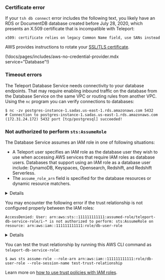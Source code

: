 ### Certificate error

If your `tsh db connect` error includes the following text, you likely have an RDS or DocumentDB database created before July 28, 2020, which presents an X.509 certificate that is incompatible with Teleport:

```text
x509: certificate relies on legacy Common Name field, use SANs instead
```

AWS provides instructions to rotate your [SSL/TLS certificate](https://docs.aws.amazon.com/AmazonRDS/latest/UserGuide/UsingWithRDS.SSL-certificate-rotation.html).

(!docs/pages/includes/aws-no-credential-provider.mdx service="Database"!)

### Timeout errors

The Teleport Database Service needs connectivity to your database endpoints. That may require
enabling inbound traffic on the database from the Database Service on the same VPC or routing rules from another VPC. Using the `nc`
program you can verify connections to databases:

```code
$ nc -zv postgres-instance-1.sadas.us-east-1.rds.amazonaws.com 5432
# Connection to postgres-instance-1.sadas.us-east-1.rds.amazonaws.com (172.31.24.172) 5432 port [tcp/postgresql] succeeded!
```

### Not authorized to perform `sts:AssumeRole`

The Database Service assumes an IAM role in one of following situations:

- A Teleport user specifies an IAM role as the database user they wish to use
  when accessing AWS services that require IAM roles as database users.
  Databases that support using an IAM role as a database user include: DynamoDB,
  Keyspaces, Opensearch, Redshift, and Redshift Serverless.
- The `assume_role_arn` field is specified for the database resources or
  dynamic resource matchers.

<Details title="What if both situations apply? (role chaining)">
When both of the above conditions are true for a database connection, the
Database Service performs a role chaining by assuming the IAM role specified
in `assume_role_arn` first, then using that IAM role to assume the IAM role for
the database user.
</Details>

You may encounter the following error if the trust relationship is not
configured properly between the IAM roles:
```text
AccessDenied: User: arn:aws:sts::111111111111:assumed-role/teleport-db-service-role/i-* is not authorized to perform: sts:AssumeRole on resource: arn:aws:iam::111111111111:role/db-user-role
```

<Details title="how to properly configure the trust relationship?">

(!docs/pages/includes/database-access/iam_role_trust_relationship.mdx role1="teleport-db-service-role" role2="db-user-role" !)

</Details>

You can test the trust relationship by running this AWS CLI command as `teleport-db-service-role`:
```code
$ aws sts assume-role --role-arn arn:aws:iam::111111111111:role/db-user-role --role-session-name test-trust-relationship
```

Learn more on [how to use trust policies with IAM
roles](https://aws.amazon.com/blogs/security/how-to-use-trust-policies-with-iam-roles/).
